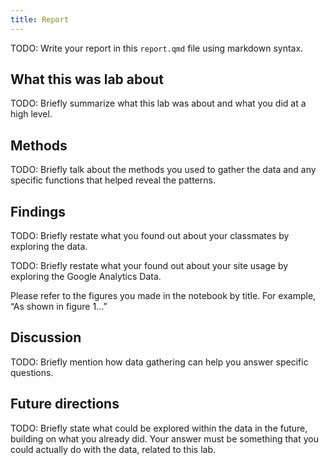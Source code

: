 ```yaml
---
title: Report
---
```


TODO: Write your report in this `report.qmd` file using markdown syntax.

## What this was lab about

TODO: Briefly summarize what this lab was about and what you did at a high level.

## Methods

TODO: Briefly talk about the methods you used to gather the data and any specific functions that helped reveal the patterns.

## Findings

TODO: Briefly restate what you found out about your classmates by exploring the data. 

TODO: Briefly restate what your found out about your site usage by exploring the Google Analytics Data.

Please refer to the figures you made in the notebook by title. For example, "As shown in figure 1..."

## Discussion

TODO: Briefly mention how data gathering can help you answer specific questions.

## Future directions

TODO: Briefly state what could be explored within the data in the future, building on what you already did. Your answer must be something that you could actually do with the data, related to this lab.